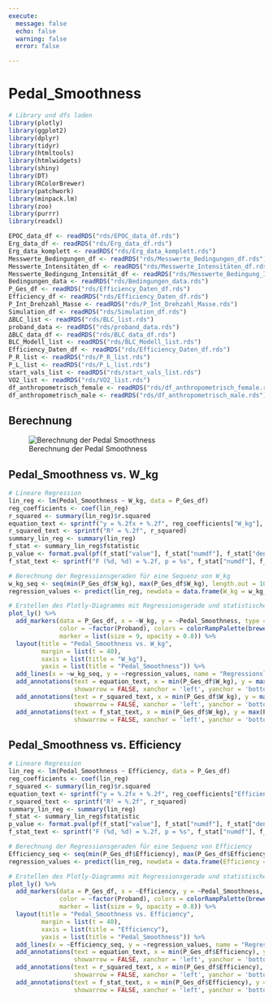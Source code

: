 ```yaml
---
execute:
  message: false
  echo: false
  warning: false
  error: false

---
```


# Pedal_Smoothness {.tabset}


```r
# Library und dfs laden
library(plotly)
library(ggplot2)
library(dplyr)
library(tidyr)
library(htmltools)
library(htmlwidgets)
library(shiny)
library(DT)
library(RColorBrewer)
library(patchwork)
library(minpack.lm)
library(zoo)
library(purrr)
library(readxl)

EPOC_data_df <- readRDS("rds/EPOC_data_df.rds")
Erg_data_df <- readRDS("rds/Erg_data_df.rds")
Erg_data_komplett <- readRDS("rds/Erg_data_komplett.rds")
Messwerte_Bedingungen_df <- readRDS("rds/Messwerte_Bedingungen_df.rds")
Messwerte_Intensitäten_df <- readRDS("rds/Messwerte_Intensitäten_df.rds")
Messwerte_Bedingung_Intensität_df <- readRDS("rds/Messwerte_Bedingung_Intensität_df.rds")
Bedingungen_data <- readRDS("rds/Bedingungen_data.rds")
P_Ges_df <- readRDS("rds/Efficiency_Daten_df.rds")
Efficiency_df <- readRDS("rds/Efficiency_Daten_df.rds")
P_Int_Drehzahl_Masse <- readRDS("rds/P_Int_Drehzahl_Masse.rds")
Simulation_df <- readRDS("rds/Simulation_df.rds")
ΔBLC_list <- readRDS("rds/BLC_list.rds")
proband_data <- readRDS("rds/proband_data.rds")
ΔBLC_data_df <- readRDS("rds/BLC_data_df.rds")
BLC_Modell_list <- readRDS("rds/BLC_Modell_list.rds")
Efficiency_Daten_df <- readRDS("rds/Efficiency_Daten_df.rds")
P_R_list <- readRDS("rds/P_R_list.rds")
P_L_list <- readRDS("rds/P_L_list.rds")
start_vals_list <- readRDS("rds/start_vals_list.rds")
VO2_list <- readRDS("rds/VO2_list.rds")
df_anthropometrisch_female <- readRDS("rds/df_anthropometrisch_female.rds")
df_anthropometrisch_male <- readRDS("rds/df_anthropometrisch_male.rds")
```


## Berechnung

![Berechnung der Pedal Smoothness](images/Pedal_Smoothness.png)

## Pedal_Smoothness vs. W_kg

```r
# Lineare Regression
lin_reg <- lm(Pedal_Smoothness ~ W_kg, data = P_Ges_df)
reg_coefficients <- coef(lin_reg)
r_squared <- summary(lin_reg)$r.squared
equation_text <- sprintf("y = %.2fx + %.2f", reg_coefficients["W_kg"], reg_coefficients["(Intercept)"])
r_squared_text <- sprintf("R² = %.2f", r_squared)
summary_lin_reg <- summary(lin_reg)
f_stat <- summary_lin_reg$fstatistic
p_value <- format.pval(pf(f_stat["value"], f_stat["numdf"], f_stat["dendf"], lower.tail = FALSE), digits = 4)
f_stat_text <- sprintf("F (%d, %d) = %.2f, p = %s", f_stat["numdf"], f_stat["dendf"], f_stat["value"], p_value)

# Berechnung der Regressionsgeraden für eine Sequenz von W_kg
w_kg_seq <- seq(min(P_Ges_df$W_kg), max(P_Ges_df$W_kg), length.out = 100)
regression_values <- predict(lin_reg, newdata = data.frame(W_kg = w_kg_seq))

# Erstellen des Plotly-Diagramms mit Regressionsgerade und statistischen Informationen + ColorBrewer
plot_ly() %>%
  add_markers(data = P_Ges_df, x = ~W_kg, y = ~Pedal_Smoothness, type = 'scatter', mode = 'markers',
              color = ~factor(Proband), colors = colorRampPalette(brewer.pal(10,"Spectral"))(20),
              marker = list(size = 9, opacity = 0.8)) %>%
  layout(title = "Pedal_Smoothness vs. W_kg",
         margin = list(t = 40), 
         xaxis = list(title = "W_kg"),
         yaxis = list(title = "Pedal_Smoothness")) %>%
  add_lines(x = ~w_kg_seq, y = ~regression_values, name = "Regressionslinie", line = list(color = 'darkgrey', width = 2)) %>%
  add_annotations(text = equation_text, x = min(P_Ges_df$W_kg), y = max(P_Ges_df$Pedal_Smoothness), 
                  showarrow = FALSE, xanchor = 'left', yanchor = 'bottom') %>%
  add_annotations(text = r_squared_text, x = min(P_Ges_df$W_kg), y = max(P_Ges_df$Pedal_Smoothness) * 0.98, 
                  showarrow = FALSE, xanchor = 'left', yanchor = 'bottom') %>%
  add_annotations(text = f_stat_text, x = min(P_Ges_df$W_kg), y = max(P_Ges_df$Pedal_Smoothness) * 0.96, 
                  showarrow = FALSE, xanchor = 'left', yanchor = 'bottom')
```

## Pedal_Smoothness vs. Efficiency

```r
# Lineare Regression
lin_reg <- lm(Pedal_Smoothness ~ Efficiency, data = P_Ges_df)
reg_coefficients <- coef(lin_reg)
r_squared <- summary(lin_reg)$r.squared
equation_text <- sprintf("y = %.2fx + %.2f", reg_coefficients["Efficiency"], reg_coefficients["(Intercept)"])
r_squared_text <- sprintf("R² = %.2f", r_squared)
summary_lin_reg <- summary(lin_reg)
f_stat <- summary_lin_reg$fstatistic
p_value <- format.pval(pf(f_stat["value"], f_stat["numdf"], f_stat["dendf"], lower.tail = FALSE), digits = 4)
f_stat_text <- sprintf("F (%d, %d) = %.2f, p = %s", f_stat["numdf"], f_stat["dendf"], f_stat["value"], p_value)

# Berechnung der Regressionsgeraden für eine Sequenz von Efficiency
Efficiency_seq <- seq(min(P_Ges_df$Efficiency), max(P_Ges_df$Efficiency), length.out = 100)
regression_values <- predict(lin_reg, newdata = data.frame(Efficiency = Efficiency_seq))

# Erstellen des Plotly-Diagramms mit Regressionsgerade und statistischen Informationen + ColorBrewer
plot_ly() %>%
  add_markers(data = P_Ges_df, x = ~Efficiency, y = ~Pedal_Smoothness, type = 'scatter', mode = 'markers',
              color = ~factor(Proband), colors = colorRampPalette(brewer.pal(10,"Spectral"))(20),
              marker = list(size = 9, opacity = 0.8)) %>%
  layout(title = "Pedal_Smoothness vs. Efficiency",
         margin = list(t = 40), 
         xaxis = list(title = "Efficiency"),
         yaxis = list(title = "Pedal_Smoothness")) %>%
  add_lines(x = ~Efficiency_seq, y = ~regression_values, name = "Regressionslinie", line = list(color = 'darkgrey', width = 2)) %>%
  add_annotations(text = equation_text, x = min(P_Ges_df$Efficiency), y = max(P_Ges_df$Pedal_Smoothness), 
                  showarrow = FALSE, xanchor = 'left', yanchor = 'bottom') %>%
  add_annotations(text = r_squared_text, x = min(P_Ges_df$Efficiency), y = max(P_Ges_df$Pedal_Smoothness) * 0.98, 
                  showarrow = FALSE, xanchor = 'left', yanchor = 'bottom') %>%
  add_annotations(text = f_stat_text, x = min(P_Ges_df$Efficiency), y = max(P_Ges_df$Pedal_Smoothness) * 0.96, 
                  showarrow = FALSE, xanchor = 'left', yanchor = 'bottom')
```